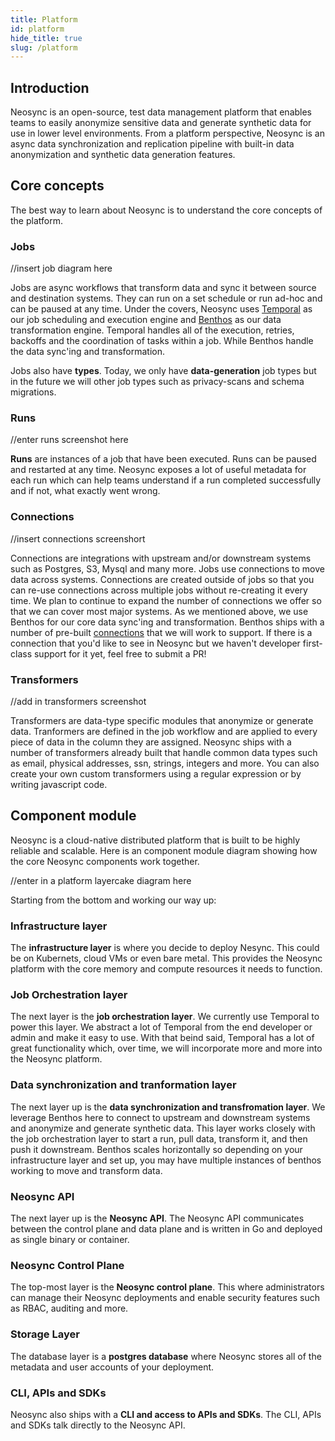 ```yaml
---
title: Platform
id: platform
hide_title: true
slug: /platform
---
```



<DocPageHeader title="Platform Overview" />

## Introduction

Neosync is an open-source, test data management platform that enables teams to easily anonymize sensitive data and generate synthetic data for use in lower level environments. From a platform perspective, Neosync is an async data synchronization and replication pipeline with built-in data anonymization and synthetic data generation features.

<HeroImage />

## Core concepts

The best way to learn about Neosync is to understand the core concepts of the platform.

### Jobs

//insert job diagram here

Jobs are async workflows that transform data and sync it between source and destination systems. They can run on a set schedule or run ad-hoc and can be paused at any time. Under the covers, Neosync uses [Temporal](https://github.com/temporalio/temporal) as our job scheduling and execution engine and [Benthos](https://github.com/benthosdev/benthos) as our data transformation engine. Temporal handles all of the execution, retries, backoffs and the coordination of tasks within a job. While Benthos handle the data sync'ing and transformation.

Jobs also have <strong>types</strong>. Today, we only have <strong>data-generation</strong> job types but in the future we will other job types such as privacy-scans and schema migrations.

### Runs

//enter runs screenshot here

<strong>Runs</strong> are instances of a job that have been executed. Runs can be
paused and restarted at any time. Neosync exposes a lot of useful metadata for each
run which can help teams understand if a run completed successfully and if not, what
exactly went wrong.

### Connections

//insert connections screenshort

Connections are integrations with upstream and/or downstream systems such as Postgres, S3, Mysql and many more. Jobs use connections to move data across systems. Connections are created outside of jobs so that you can re-use connections across multiple jobs without re-creating it every time. We plan to continue to expand the number of connections we offer so that we can cover most major systems. As we mentioned above, we use Benthos for our core data sync'ing and transformation. Benthos ships with a number of pre-built [connections](https://www.benthos.dev/docs/components/inputs/about) that we will work to support. If there is a connection that you'd like to see in Neosync but we haven't developer first-class support for it yet, feel free to submit a PR!

### Transformers

//add in transformers screenshot

Transformers are data-type specific modules that anonymize or generate data. Tranformers are defined in the job workflow and are applied to every piece of data in the column they are assigned. Neosync ships with a number of transformers already built that handle common data types such as email, physical addresses, ssn, strings, integers and more. You can also create your own custom transformers using a regular expression or by writing javascript code.

## Component module

Neosync is a cloud-native distributed platform that is built to be highly reliable and scalable. Here is an component module diagram showing how the core Neosync components work together.

//enter in a platform layercake diagram here

Starting from the bottom and working our way up:

### Infrastructure layer

The <b>infrastructure layer</b> is where you decide to deploy Nesync.
This could be on Kubernets, cloud VMs or even bare metal. This provides the
Neosync platform with the core memory and compute resources it needs to
function.

### Job Orchestration layer

The next layer is the <b>job orchestration layer</b>. We currently use
Temporal to power this layer. We abstract a lot of Temporal from the end
developer or admin and make it easy to use. With that beind said, Temporal
has a lot of great functionality which, over time, we will incorporate more
and more into the Neosync platform.

### Data synchronization and tranformation layer

The next layer up is the <b>data synchronization and transfromation layer</b>. We leverage Benthos here
to connect to upstream and downstream systems and anonymize and generate
synthetic data. This layer works closely with the job orchestration layer to
start a run, pull data, transform it, and then push it downstream. Benthos
scales horizontally so depending on your infrastructure layer and set up, you
may have multiple instances of benthos working to move and transform data.

### Neosync API

The next layer up is the <b>Neosync API</b>. The Neosync API communicates
between the control plane and data plane and is written in Go and deployed
as single binary or container.

### Neosync Control Plane

The top-most layer is the <b>Neosync control plane</b>. This where
administrators can manage their Neosync deployments and enable security
features such as RBAC, auditing and more.

### Storage Layer

The database layer is a <b>postgres database</b> where Neosync stores all
of the metadata and user accounts of your deployment.

### CLI, APIs and SDKs

Neosync also ships with a <b>CLI and access to APIs and SDKs</b>. The
CLI, APIs and SDKs talk directly to the Neosync API.
